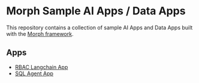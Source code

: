 
# Morph Sample AI Apps / Data Apps

This repository contains a collection of sample AI Apps and Data Apps built with the [Morph framework](https://github.com/morph-data/morph).

## Apps

- [RBAC Langchain App](/rbac_langchain_app/index)
- [SQL Agent App](/sql_agent_app/index)
